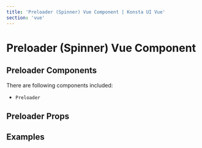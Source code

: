 ```yaml
---
title: 'Preloader (Spinner) Vue Component | Konsta UI Vue'
section: 'vue'
---
```



# Preloader (Spinner) Vue Component

## Preloader Components

There are following components included:

- `Preloader`

## Preloader Props

<PreloaderProps />

## Examples

<PopoverExample />
